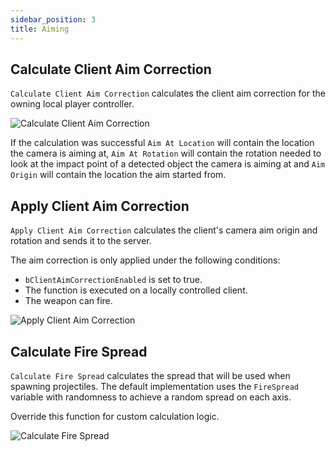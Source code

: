 ```yaml
---
sidebar_position: 3
title: Aiming
---
```



## Calculate Client Aim Correction

`Calculate Client Aim Correction` calculates the client aim correction for
the owning local player controller.

![Calculate Client Aim Correction](_static/img/aiming/calculate-client-aim-correction.png)

If the calculation was successful `Aim At Location` <Step text="1"/> will
contain the location the camera is aiming at,
`Aim At Rotation` <Step text="1"/> will contain the rotation needed to look at
the impact point of a detected object the camera is aiming at and
`Aim Origin` <Step text="1"/> will contain the location the aim started from.

## Apply Client Aim Correction

`Apply Client Aim Correction` calculates the client's camera aim origin and
rotation and sends it to the server.

The aim correction is only applied under the following conditions:
- `bClientAimCorrectionEnabled` is set to true.
- The function is executed on a locally controlled client.
- The weapon can fire.

![Apply Client Aim Correction](_static/img/aiming/apply-client-aim-correction.png)

## Calculate Fire Spread

`Calculate Fire Spread` calculates the spread that will be used when spawning
projectiles. The default implementation uses the `FireSpread` variable with
randomness to achieve a random spread on each axis.

Override this function for custom calculation logic.

![Calculate Fire Spread](_static/img/aiming/calculate-fire-spread.png)
